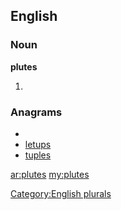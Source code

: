 ==English==

===Noun===
'''plutes'''

# {{plural of|[[plute]]}}

===Anagrams===
* {{alphagram|elpstu}}
* [[letups#English|letups]]
* [[tuples#English|tuples]]

[[Category:English plurals]]

[[ar:plutes]]
[[my:plutes]]